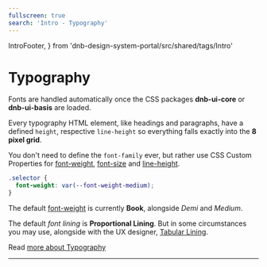 ```yaml
---
fullscreen: true
search: 'Intro - Typography'
---
```


  IntroFooter,
} from 'dnb-design-system-portal/src/shared/tags/Intro'

<Intro>

# Typography

Fonts are handled automatically once the CSS packages **dnb-ui-core** or **dnb-ui-basis** are loaded.

Every typography HTML element, like headings and paragraphs, have a defined `height`, respective `line-height` so everything falls exactly into the **8 pixel grid**.

You don't need to define the `font-family` ever, but rather use CSS Custom Properties for [font-weight](/font-weights), [font-size](/uilib/typography/font-size) and [line-height](/uilib/typography/line-height).

```css
.selector {
  font-weight: var(--font-weight-medium);
}
```

The default [font-weight](!/uilib/typography/font-weights) is currently **Book**, alongside _Demi_ and _Medium_.

The default _font lining_ is **Proportional Lining**. But in some circumstances you may use, alongside with the UX designer, [Tabular Lining](!/uilib/typography/numbers).

Read [more about Typography](!/uilib/typography)

---

<IntroFooter
  href="/uilib/intro/08-color-usage"
  text="Next - Color usage"
/>

</Intro>
